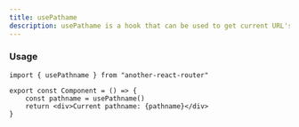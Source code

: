 ```yaml
---
title: usePathame
description: usePathame is a hook that can be used to get current URL's pathname
---
```


### Usage

```tsx
import { usePathname } from "another-react-router"

export const Component = () => {
	const pathname = usePathname()
	return <div>Current pathname: {pathname}</div>
}
```
